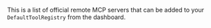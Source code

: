 This is a list of official remote MCP servers that can be added to your `DefaultToolRegistry` from the dashboard.